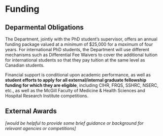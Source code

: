# Funding

## Deparmental Obligations
The Department, jointly with the PhD student's supervisor, offers an annual funding package valued at a *minimum* of $25,000 for a *maximum* of four years. For international PhD students, the Department will use different mechanisms such as Differential Fee Waivers to cover the additional tuition for international students so that they pay tuition at the same level as Canadian students.

Financial support is conditional upon academic performance, as well as **student efforts to apply for all external/internal graduate fellowship funding for which they are eligible**, including CIHR, FRQS, SSHRC, NSERC, etc., as well as the McGill Faculty of Medicine & Health Sciences and Hospital Research Institute competitions.

## External Awards
*[would be helpful to provide some brief guidance or background for relevant agencies or competitions]*